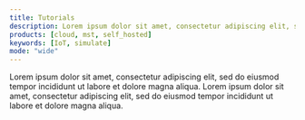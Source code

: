 ```yaml
---
title: Tutorials
description: Lorem ipsum dolor sit amet, consectetur adipiscing elit, sed do eiusmod tempor incididunt ut labore et dolore magna aliqua.
products: [cloud, mst, self_hosted]
keywords: [IoT, simulate]
mode: "wide"
---
```


<CardGroup cols={2}>
  <Card
    title="Time series"
    icon="table-cells-row-unlock"
    href="/workloads/real-time-analytics/energy-consumption"
  >
      Lorem ipsum dolor sit amet, consectetur adipiscing elit, sed do eiusmod tempor incididunt ut labore et dolore magna aliqua.
  </Card>
  <Card
      title="AI"
      icon="squirrel"
      href="/workloads/ai/financial-forcasting"
  >
      Lorem ipsum dolor sit amet, consectetur adipiscing elit, sed do eiusmod tempor incididunt ut labore et dolore magna aliqua.
  </Card>
</CardGroup>
